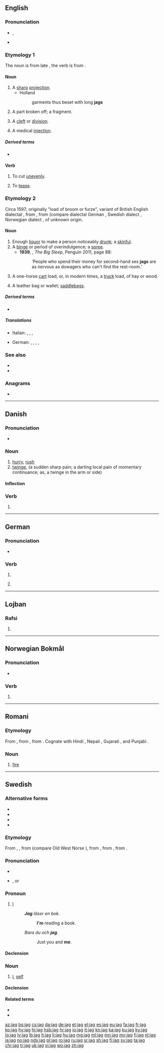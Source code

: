 {{also|Jag|JAG}}
==English==

===Pronunciation===
* {{enPR|jăg}}, {{IPA|/d͡ʒæɡ/|lang=en}}
* {{rhymes|æɡ|lang=en}}

===Etymology 1===
The noun is from late {{etyl|enm|en}} {{m|enm|jagge}}, the verb is from {{m|enm|jaggen}}.

====Noun====
{{en-noun}}

# A [[sharp]] [[projection]].
#* Holland
#*: garments thus beset with long '''jags'''
# A part broken off; a fragment.
#: {{rfquotek|Bishop Hacket}}
# {{label|en|botany}} A [[cleft]] or [[division]].
# {{label|en|Scotland}} A medical [[injection]].

=====Derived terms=====
* {{l|en|jagged}}

====Verb====
{{en-verb|jags|jagging|jagged}}

# To cut [[unevenly]].
# {{label|en|Pittsburgh}} To [[tease]].

===Etymology 2===
Circa 1597; originally "load of broom or furze", variant of British English dialectal {{m|en|chag||tree branch; branch of broom or furze}}, from {{etyl|ang|en}} {{m|ang|ċeacga||broom, furze}}, from {{etyl|gem-pro|en}} {{m|gem-pro|*kagô}} (compare dialectal German {{m|de|Kag||stump, cabbage, stalk}}, Swedish dialect {{m|sv|kage||stumps}}, Norwegian dialect {{m|no|kage||low bush}}, of unknown origin.

====Noun====
{{en-noun}}

# Enough [[liquor]] to make a person noticeably [[drunk]]; a [[skinful]].
# A [[binge]] or period of overindulgence; a [[spree]].
#* '''1939''', {{w|Raymond Chandler}}, ''The Big Sleep'', Penguin 2011, page 88:
#*: ‘People who spend their money for second-hand sex '''jags''' are as nervous as dowagers who can't find the rest-room.’
# A one-horse [[cart]] load, or, in modern times, a [[truck]] load, of hay or wood.
# {{lb|en|Scotland|archaic}} A leather bag or wallet; {{lb|en|in the plural}} [[saddlebag]]s.

=====Derived terms=====
* {{l|en|have a jag on}} <!--to be drunk-->

=====Translations=====
{{trans-top|binge or overindulgence}}
{{trans-mid}}
* Italian: {{t+|it|orgia|f}}, {{t+|it|bisboccia|f}}, {{t+|it|baldoria|f}}, {{t+|it|sregolatezza|f}}
{{trans-bottom}}

{{trans-top|one-horse cart load}}
{{trans-mid}}
{{trans-bottom}}

{{checktrans-top}}
* German: {{t+|de|Zahn|m}}, {{t+|de|Zacke|f}}, {{t+|de|Kerbe|f}}, {{t|de|Auszackung|f}}, {{t+|de|Riss|m}}
{{trans-bottom}}

===See also===
* {{l|en|Jag}}
* {{l|en|JAG}}

===Anagrams===
* {{l|en|JGA}}

----

==Danish==

===Pronunciation===
* {{IPA|/jaːɡ/|[jæjˀ]|lang=da}}

===Noun===
{{da-noun|et}}

# [[hurry]], [[rush]]
# [[twinge]], (a sudden sharp pain; a darting local pain of momentary continuance; as, a twinge in the arm or side)

====Inflection====
{{da-noun-infl|et}}

===Verb===
{{head|da|verb form}}

# {{imperative of|jage|lang=da}}

----

==German==

===Pronunciation===
* {{rhymes|aːk|lang=de}}

===Verb===
{{head|de|verb form}}

# {{de-verb form of|jagen|i|s}}
# {{label|de|colloquial}} {{de-verb form of|jagen|1|s|g}}

----

==Lojban==

===Rafsi===
{{jbo-rafsi}}

# {{jbo-rafsi of|jalge}}

----

==Norwegian Bokmål==

===Pronunciation===
* {{audio|No-jag.ogg|Audio|lang=nb}}

===Verb===
{{head|nb|verb form}}

# {{imperative of|jage|lang=nb}}

----

==Romani==

===Etymology===
From {{etyl|sa|rom}} {{m|sa|अग्नि|tr=agní||fire}}, from {{etyl|iir-pro|rom}} {{m|iir-pro|*Hagni-}}, from {{etyl|ine-pro|rom}} {{m|ine-pro|*h₁ngʷni-}}. Cognate with Hindi {{m|hi|आग|tr=āg}}, Nepali {{m|ne|आगो|tr=āgō}}, Gujarati {{m|gu|આગ|tr=āg}}, and Punjabi {{m|pa|ਅੱਗ|tr=agg}}.

===Noun===
{{rom-noun|jag|f||a}}

# [[fire]]

----

==Swedish==

===Alternative forms===
{{rel-top|Dialects}}
* {{alter|sv|je||jms}}
* {{alter|sv|ji||kls}}
* {{alter|sv|jö||lul}}
* {{alter|sv|i||pit}}
{{rel-bottom}}

===Etymology===
From {{inh|sv|gmq-osw|iak}}, {{m|gmq-osw|jæk}}, from {{inh|sv|non|jak}} (compare Old West Norse {{m|non|ek}}), from {{inh|sv|gmq-pro|ᛖᚲ}}, from {{inh|sv|gem-pro|*ek}}, from {{inh|sv|ine-pro|*éǵh₂}}.

===Pronunciation===
* {{audio|Sv-jag.ogg|audio|lang=sv}}
* {{IPA|/ˈjɑːɡ/|lang=sv}}, or {{IPA|/ˈjɑː/|lang=sv}}

===Pronoun===
{{head|sv|pronoun}}

# [[I]]
#: '''''Jag''' läser en bok.''
#:: '''I'm''' reading a book.
#: ''Bara du och '''jag'''.''
#:: Just you and '''me'''.

====Declension====
{{sv-decl-ppron}}

===Noun===
{{sv-noun|n}}

# {{label|sv|psychology}} [[I]], [[self]]

====Declension====
{{sv-noun-unc-irreg-n|2=jaget}}

====Related terms====
* {{l|sv|jagkänsla}}
* {{l|sv|överjag}}

[[az:jag]]
[[bs:jag]]
[[cs:jag]]
[[da:jag]]
[[de:jag]]
[[et:jag]]
[[el:jag]]
[[es:jag]]
[[eu:jag]]
[[fa:jag]]
[[fr:jag]]
[[ko:jag]]
[[hy:jag]]
[[hi:jag]]
[[hsb:jag]]
[[hr:jag]]
[[io:jag]]
[[it:jag]]
[[kn:jag]]
[[ka:jag]]
[[ku:jag]]
[[ky:jag]]
[[lo:jag]]
[[lv:jag]]
[[lb:jag]]
[[lt:jag]]
[[li:jag]]
[[hu:jag]]
[[mg:jag]]
[[ml:jag]]
[[mn:jag]]
[[my:jag]]
[[fj:jag]]
[[nl:jag]]
[[ja:jag]]
[[no:jag]]
[[nds:jag]]
[[pl:jag]]
[[ro:jag]]
[[ru:jag]]
[[sr:jag]]
[[sh:jag]]
[[fi:jag]]
[[sv:jag]]
[[ta:jag]]
[[chr:jag]]
[[tr:jag]]
[[uk:jag]]
[[vi:jag]]
[[wo:jag]]
[[zh:jag]]